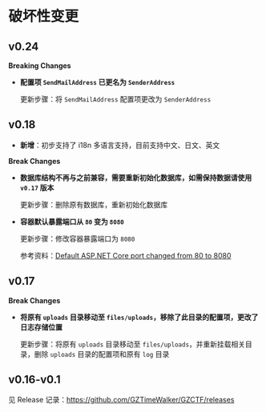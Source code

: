 # 破坏性变更

## v0.24

**Breaking Changes**

- **配置项 `SendMailAddress` 已更名为 `SenderAddress`**

  更新步骤：将 `SendMailAddress` 配置项更改为 `SenderAddress`

## v0.18

- **新增**：初步支持了 i18n 多语言支持，目前支持中文、日文、英文

**Break Changes**

- **数据库结构不再与之前兼容，需要重新初始化数据库，如需保持数据请使用 `v0.17` 版本**

  更新步骤：删除原有数据库，重新初始化数据库

- **容器默认暴露端口从 `80` 变为 `8080`**

  更新步骤：修改容器暴露端口为 `8080`

  参考资料：[Default ASP.NET Core port changed from 80 to 8080](https://learn.microsoft.com/en-us/dotnet/core/compatibility/containers/8.0/aspnet-port)

## v0.17

**Break Changes**

- **将原有 `uploads` 目录移动至 `files/uploads`，移除了此目录的配置项，更改了日志存储位置**

  更新步骤：将原有 `uploads` 目录移动至 `files/uploads`，并重新挂载相关目录，删除 `uploads` 目录的配置项和原有 `log` 目录

## v0.16-v0.1

见 Release 记录：https://github.com/GZTimeWalker/GZCTF/releases
